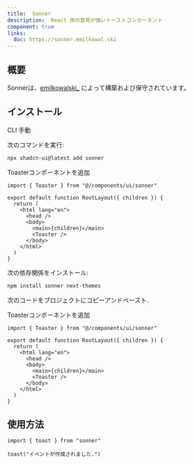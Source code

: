 ```yaml
---
title:  Sonner
description:  React 用の意見が強いトーストコンポーネント
component: true
links:
  doc: https://sonner.emilkowal.ski
---
```


<ComponentPreview name="sonner-demo" />

## 概要

Sonnerは、[emilkowalski\_](https://twitter.com/emilkowalski_) によって構築および保守されています。

## インストール

<Tabs defaultValue="cli">

<TabsList>
  <TabsTrigger value="cli">CLI</TabsTrigger>
  <TabsTrigger value="manual">手動</TabsTrigger>
</TabsList>
<TabsContent value="cli">

<Steps>

<Step>次のコマンドを実行:</Step>

```bash
npx shadcn-ui@latest add sonner
```

<Step>Toasterコンポーネントを追加</Step>

```tsx title="app/layout.tsx" {1,9}
import { Toaster } from "@/components/ui/sonner"

export default function RootLayout({ children }) {
  return (
    <html lang="en">
      <head />
      <body>
        <main>{children}</main>
        <Toaster />
      </body>
    </html>
  )
}
```

</Steps>

</TabsContent>

<TabsContent value="manual">

<Steps>

<Step>次の依存関係をインストール:</Step>

```bash
npm install sonner next-themes
```

<Step>次のコードをプロジェクトにコピーアンドペースト.</Step>

<ComponentSource name="sonner" />

<Step>Toasterコンポーネントを追加</Step>

```tsx title="app/layout.tsx" {1,9}
import { Toaster } from "@/components/ui/sonner"

export default function RootLayout({ children }) {
  return (
    <html lang="en">
      <head />
      <body>
        <main>{children}</main>
        <Toaster />
      </body>
    </html>
  )
}
```

</Steps>

</TabsContent>

</Tabs>

## 使用方法

```tsx
import { toast } from "sonner"
```

```tsx
toast("イベントが作成されました.")
```